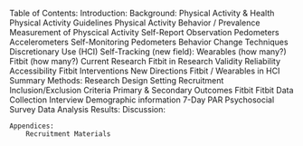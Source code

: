Table of Contents:
    Introduction:
    Background:
        Physical Activity & Health
            Physical Activity Guidelines
            Physical Activity Behavior / Prevalence
            Measurement of Physcical Activity
                Self-Report
                Observation
                Pedometers
                Accelerometers
        Self-Monitoring
            Pedometers
        Behavior Change Techniques
        Discretionary Use (HCI)
        Self-Tracking (new field):
            Wearables (how many?)
            Fitbit (how many?)
        Current Research
            Fitbit in Research
                Validity
                Reliability
                Accessibility
                Fitbit Interventions
                New Directions
            Fitbit / Wearables in HCI
        Summary
    Methods:
        Research Design
            Setting
            Recruitment
            Inclusion/Exclusion Criteria
        Primary & Secondary Outcomes
            Fitbit
                Fitbit Data Collection
            Interview
            Demographic information
            7-Day PAR
            Psychosocial Survey
        Data Analysis
    Results:
    Discussion:

    Appendices:
        Recruitment Materials
